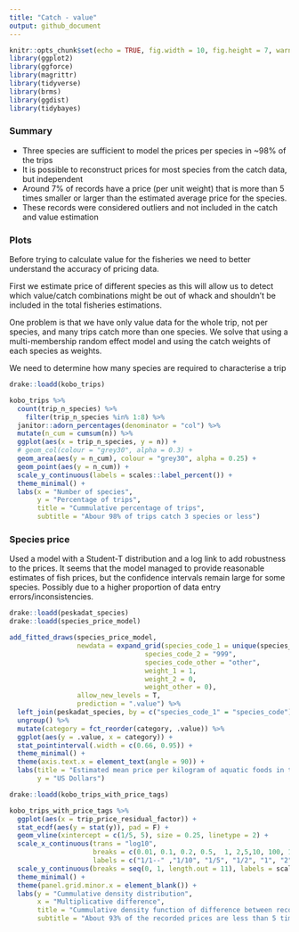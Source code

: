 ```yaml
---
title: "Catch - value"
output: github_document
---
```



```r
knitr::opts_chunk$set(echo = TRUE, fig.width = 10, fig.height = 7, warning = F)
library(ggplot2)
library(ggforce)
library(magrittr)
library(tidyverse)
library(brms)
library(ggdist)
library(tidybayes)
```

### Summary

* Three species are sufficient to model the prices per species in ~98% of the trips
* It is possible to reconstruct prices for most species from the catch data, but independent
* Around 7% of records have a price (per unit weight) that is more than 5 times smaller or larger than the estimated average price for the species. 
* These records were considered outliers and not included in the catch and value estimation

### Plots

Before trying to calculate value for the fisheries we need to better understand the accuracy of pricing data. 

First we estimate price of different species as this will allow us to detect which value/catch combinations might be out of whack and shouldn't be included in the total fisheries estimations. 

One problem is that we have only value data for the whole trip, not per species, and many trips catch more than one species. We solve that using a multi-membership random effect model and using the catch weights of each species as weights. 

We need to determine how many species are required to characterise a trip

```r
drake::loadd(kobo_trips)

kobo_trips %>%
  count(trip_n_species) %>%
    filter(trip_n_species %in% 1:8) %>%
  janitor::adorn_percentages(denominator = "col") %>%
  mutate(n_cum = cumsum(n)) %>%
  ggplot(aes(x = trip_n_species, y = n)) +
  # geom_col(colour = "grey30", alpha = 0.3) +
  geom_area(aes(y = n_cum), colour = "grey30", alpha = 0.25) +
  geom_point(aes(y = n_cum)) +
  scale_y_continuous(labels = scales::label_percent()) +
  theme_minimal() +
  labs(x = "Number of species", 
       y = "Percentage of trips", 
       title = "Cummulative percentage of trips", 
       subtitle = "Abour 98% of trips catch 3 species or less")
```

### Species price

Used a model with a Student-T distribution and a log link to add robustness to the prices. It seems that the model managed to provide reasonable estimates of fish prices, but the confidence intervals remain large for some species. Possibly due to a higher proportion of data entry errors/inconsistencies.  

```r
drake::loadd(peskadat_species)
drake::loadd(species_price_model)

add_fitted_draws(species_price_model,
                 newdata = expand_grid(species_code_1 = unique(species_price_model$data$species_code_1),
                                  species_code_2 = "999",
                                  species_code_other = "other",
                                  weight_1 = 1,
                                  weight_2 = 0,
                                  weight_other = 0),
                 allow_new_levels = T,
                 prediction = ".value") %>%
  left_join(peskadat_species, by = c("species_code_1" = "species_code")) %>%
  ungroup() %>%
  mutate(category = fct_reorder(category, .value)) %>%
  ggplot(aes(y = .value, x = category)) +
  stat_pointinterval(.width = c(0.66, 0.95)) +
  theme_minimal() +
  theme(axis.text.x = element_text(angle = 90)) +
  labs(title = "Estimated mean price per kilogram of aquatic foods in timor", 
       y = "US Dollars")
```

```r
drake::loadd(kobo_trips_with_price_tags)

kobo_trips_with_price_tags %>% 
  ggplot(aes(x = trip_price_residual_factor)) +
  stat_ecdf(aes(y = stat(y)), pad = F) +
  geom_vline(xintercept = c(1/5, 5), size = 0.25, linetype = 2) +
  scale_x_continuous(trans = "log10", 
                     breaks = c(0.01, 0.1, 0.2, 0.5,  1, 2,5,10, 100, 1000), 
                     labels = c("1/1--" ,"1/10", "1/5", "1/2", "1", "2", "5", "10", "100", "1000")) +
  scale_y_continuous(breaks = seq(0, 1, length.out = 11), labels = scales::percent) + 
  theme_minimal() +
  theme(panel.grid.minor.x = element_blank()) +
  labs(y = "Cummulative density distribution", 
       x = "Multiplicative difference", 
       title = "Cummulative density function of difference between recorded and estimated price", 
       subtitle = "About 93% of the recorded prices are less than 5 times larger or smaller than the estimated")
```

